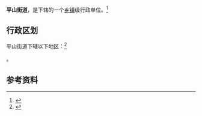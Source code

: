 {{中国乡级行政区|21/05/02/003/000}}

'''平山街道'''，是{{PRC admin/fullname|21/05/02/003/000|3}}下辖的一个[[乡镇|乡镇]]级行政单位。<ref>{{PRC admin/ref sgc|{{PRC admin/parent|21/05/02/003/000}}}}</ref>

== 行政区划 ==

平山街道下辖以下地区：<ref>{{PRC admin/ref sgc|21/05/02/003/000}}</ref>

{{PRC admin/children|21/05/02/003/000}}。

== 参考资料 ==

{{reflist}}

{{行政区划小作品}}
{{PRC admin/navcat|21/05/02/003/000}}